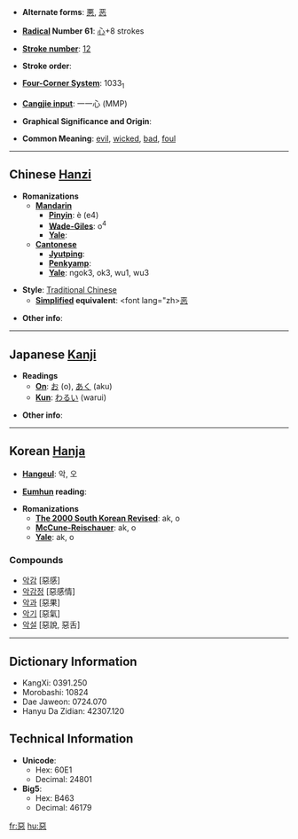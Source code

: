 * '''Alternate forms''': [[悪]], [[恶]]

* '''[[Wiktionary:Chinese radical index| Radical]] Number 61''': [[Wiktionary:Chinese radical index 心|心]]+8 strokes

* '''[[Wiktionary:Chinese total strokes index|Stroke number]]''': [[Wiktionary:Chinese total strokes index 12|12]]

* '''Stroke order''': 

* '''[[Wiktionary:Chinese four corner index|Four-Corner System]]''': 1033<sub>1</sub>

* '''[[Wiktionary:Chinese Cangjie index|Cangjie input]]''': 一一心 (MMP)

* '''Graphical Significance and Origin''': 

* '''Common Meaning''': [[evil]], [[wicked]], [[bad]], [[foul]]

----

== Chinese [[Hanzi]] ==

* '''Romanizations'''
** '''[[Mandarin]]'''
*** '''[[Pinyin]]''': è (e4)
*** '''[[Wade-Giles]]''': o<sup>4</sup>
*** '''[[Yale]]''': 
** '''[[Cantonese]]'''
*** '''[[Jyutping]]''':
*** '''[[Penkyamp]]''': 
*** '''[[Yale]]''': ngok3, ok3, wu1, wu3

* '''Style''': [[Traditional Chinese]] 
** '''[[Simplified Chinese|Simplified]] equivalent''': <font lang="zh>[[恶]]</font>

* '''Other info''': 

----

== Japanese [[Kanji]] ==
<font lang="ja">
* '''Readings'''
** '''[[On]]''': [[お]] (o), [[あく]] (aku)
** '''[[Kun]]''': [[わるい]] (warui)

* '''Other info''':  
</font>
----

== Korean [[Hanja]] ==

* '''[[Hangeul]]''': 악, 오

* '''[[Eumhun]] reading''': 

* '''Romanizations'''
** '''[[The 2000 South Korean Revised Romanization|The 2000 South Korean Revised]]''': ak, o
** '''[[McCune-Reischauer]]''': ak, o
** '''[[Yale]]''': ak, o

===Compounds===
*[[악감]] [惡感]
*[[악감정]] [惡感情]
*[[악과]] [惡果]
*[[악기]] [惡氣]
*[[악설]] [惡說, 惡舌]

----

== Dictionary Information ==

* KangXi: 0391.250
* Morobashi: 10824
* Dae Jaweon: 0724.070
* Hanyu Da Zidian: 42307.120

== Technical Information ==

* '''Unicode''':
** Hex: 60E1
** Decimal: 24801
* '''Big5''':
** Hex: B463
** Decimal: 46179

[[fr:惡]]
[[hu:惡]]